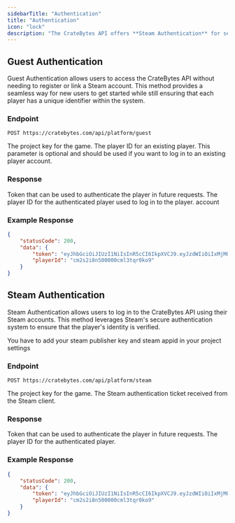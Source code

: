 ```yaml
---
sidebarTitle: "Authentication"
title: "Authentication"
icon: "lock"
description: "The CrateBytes API offers **Steam Authentication** for secure logins with Steam accounts and **Guest Authentication** for access without registration."
---
```


## Guest Authentication

Guest Authentication allows users to access the CrateBytes API without needing to register or link a Steam account.
This method provides a seamless way for new users to get started while still ensuring that each player has a unique identifier within the system.

### Endpoint

```http
POST https://cratebytes.com/api/platform/guest
```

<ParamField body="projectKey (body)" type="string" required>
    The project key for the game.
</ParamField>

<ParamField body="playerId (body)" type="string">
    The player ID for an existing player. This parameter is optional and should
    be used if you want to log in to an existing player account.
</ParamField>

### Response

<ResponseField name="token" type="string" required>
    Token that can be used to authenticate the player in future requests.
</ResponseField>

<ResponseField name="playerId" type="string" required>
    The player ID for the authenticated player used to log in to the player.
    account
</ResponseField>

### Example Response

```json
{
    "statusCode": 200,
    "data": {
        "token": "eyJhbGciOiJIUzI1NiIsInR5cCI6IkpXVCJ9.eyJzdWIiOiIxMjM0NTY3ODkwIiwibmFtZSI6IkpvaG4gRG9lIiwiaWF0IjoxNTE2MjM5MDIyfQ.SflKxwRJSMeKKF2QT4fwpMeJf36POk6yJV_adQssw5c",
        "playerId": "cm2s2i8n500000cml3tqr0ko9"
    }
}
```

## Steam Authentication

Steam Authentication allows users to log in to the CrateBytes API using their Steam accounts. This method leverages Steam's secure authentication system to ensure that the player's identity is verified.

<Warning>
    You have to add your steam publisher key and steam appid in your project
    settings
</Warning>

### Endpoint

```http
POST https://cratebytes.com/api/platform/steam
```

<ParamField body="projectKey (body)" type="string" required>
    The project key for the game.
</ParamField>

<ParamField body="steamAuthTicket (body)" type="string" required>
    The Steam authentication ticket received from the Steam client.
</ParamField>

### Response

<ResponseField name="token" type="string" required>
    Token that can be used to authenticate the player in future requests.
</ResponseField>

<ResponseField name="playerId" type="string" required>
    The player ID for the authenticated player.
</ResponseField>

### Example Response

```json
{
    "statusCode": 200,
    "data": {
        "token": "eyJhbGciOiJIUzI1NiIsInR5cCI6IkpXVCJ9.eyJzdWIiOiIxMjM0NTY3ODkwIiwibmFtZSI6IkpvaG4gRG9lIiwiaWF0IjoxNTE2MjM5MDIyfQ.SflKxwRJSMeKKF2QT4fwpMeJf36POk6yJV_adQssw5c",
        "playerId": "cm2s2i8n500000cml3tqr0ko9"
    }
}
```
